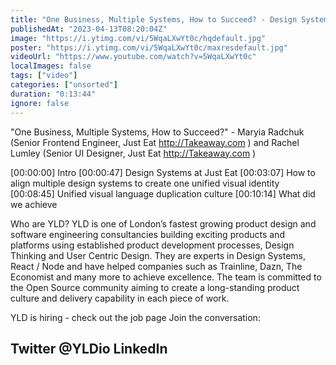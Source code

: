 ```yaml
---
title: "One Business, Multiple Systems, How to Succeed? - Design Systems London #7 - March 2023"
publishedAt: "2023-04-13T08:20:04Z"
image: "https://i.ytimg.com/vi/5WqaLXwYt0c/hqdefault.jpg"
poster: "https://i.ytimg.com/vi/5WqaLXwYt0c/maxresdefault.jpg"
videoUrl: "https://www.youtube.com/watch?v=5WqaLXwYt0c"
localImages: false
tags: ["video"]
categories: ["unsorted"]
duration: "0:13:44"
ignore: false
---
```

"One Business, Multiple Systems, How to Succeed?" - Maryia Radchuk (Senior Frontend Engineer, Just Eat http://Takeaway.com ) and Rachel Lumley (Senior UI Designer, Just Eat http://Takeaway.com )

[00:00:00] Intro
[00:00:47] Design Systems at Just Eat
[00:03:07] How to align multiple design systems to create one unified visual identity
[00:08:45] Unified visual language duplication culture
[00:10:14] What did we achieve


Who are YLD?
YLD is one of London’s fastest growing product design and software engineering consultancies building exciting products and platforms using established product development processes, Design Thinking and User Centric Design. They are experts in Design Systems, React / Node and have helped companies such as Trainline, Dazn, The Economist and many more to achieve excellence.
The team is committed to the Open Source community aiming to create a long-standing product culture and delivery capability in each piece of work.

YLD is hiring - check out the job page
Join the conversation:

Twitter @YLDio
LinkedIn
------
